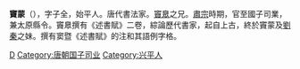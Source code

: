 {{Unreferenced|time=2019-03-30T11:41:38+00:00}}
'''竇蒙'''（{{bd|?||?||}}），字子全，始平人。唐代書法家。[[竇臮|竇臮]]之兄。[[唐肅宗|肅宗]]時期，官至國子司業，兼太原縣令。竇臮撰有《述書賦》二卷，綜論歷代書家，起自上古，終於竇蒙及[[劉秦|劉秦]]之妹。撰有窦暨《述書賦》的注和其語例字格。

[[Category:唐朝書法家|D]]
[[Category:唐朝国子司业|Category:唐朝国子司业]]
[[Category:兴平人|Category:兴平人]]